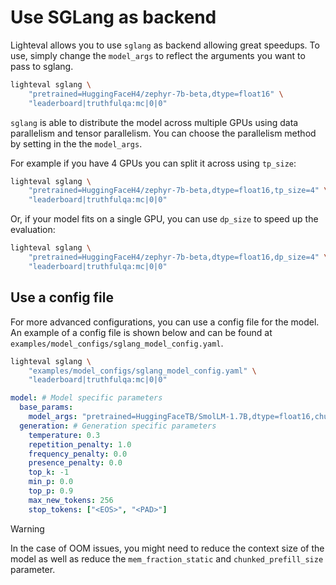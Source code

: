 # Use SGLang as backend

Lighteval allows you to use `sglang` as backend allowing great speedups.
To use, simply change the `model_args` to reflect the arguments you want to pass to sglang.

```bash
lighteval sglang \
    "pretrained=HuggingFaceH4/zephyr-7b-beta,dtype=float16" \
    "leaderboard|truthfulqa:mc|0|0"
```

`sglang` is able to distribute the model across multiple GPUs using data
parallelism and tensor parallelism.
You can choose the parallelism method by setting in the the `model_args`.

For example if you have 4 GPUs you can split it across using `tp_size`:

```bash
lighteval sglang \
    "pretrained=HuggingFaceH4/zephyr-7b-beta,dtype=float16,tp_size=4" \
    "leaderboard|truthfulqa:mc|0|0"
```

Or, if your model fits on a single GPU, you can use `dp_size` to speed up the evaluation:

```bash
lighteval sglang \
    "pretrained=HuggingFaceH4/zephyr-7b-beta,dtype=float16,dp_size=4" \
    "leaderboard|truthfulqa:mc|0|0"
```

## Use a config file

For more advanced configurations, you can use a config file for the model.
An example of a config file is shown below and can be found at `examples/model_configs/sglang_model_config.yaml`.

```bash
lighteval sglang \
    "examples/model_configs/sglang_model_config.yaml" \
    "leaderboard|truthfulqa:mc|0|0"
```

```yaml
model: # Model specific parameters
  base_params:
    model_args: "pretrained=HuggingFaceTB/SmolLM-1.7B,dtype=float16,chunked_prefill_size=4096,mem_fraction_static=0.9" # Model args that you would pass in the command line
  generation: # Generation specific parameters
    temperature: 0.3
    repetition_penalty: 1.0
    frequency_penalty: 0.0
    presence_penalty: 0.0
    top_k: -1
    min_p: 0.0
    top_p: 0.9
    max_new_tokens: 256
    stop_tokens: ["<EOS>", "<PAD>"]
```

> [!WARNING]
> In the case of OOM issues, you might need to reduce the context size of the
> model as well as reduce the `mem_fraction_static` and `chunked_prefill_size` parameter.
